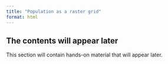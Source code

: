 ```yaml
---
title: "Population as a raster grid"
format: html
---
```


<!-- Population grids, aggregations, sampling

Bonus - LISA on raster
Bonus 2 - Xvec -->

::: {.callout-note appearance="simple"}

## The contents will appear later

This section will contain hands-on material that will appear later.

:::